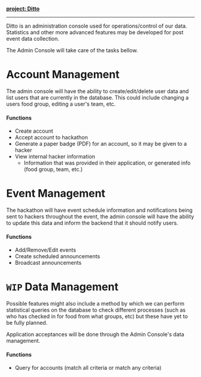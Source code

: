 **[project: Ditto](https://github.com/cuhacking/cuHacking-admin)**

---

Ditto is an administration console used for operations/control of our data. Statistics and other more advanced features may be developed for post event data collection.

The Admin Console will take care of the tasks bellow.

# Account Management
The admin console will have the ability to create/edit/delete user data and list users that are currently in the database. This could include changing a users food group, editing a user's team, etc.

#### Functions
- Create account
- Accept account to hackathon
- Generate a paper badge (PDF) for an account, so it may be given to a hacker
- View internal hacker information
  - Information that was provided in their application, or generated info (food group, team, etc.)

# Event Management
The hackathon will have event schedule information and notifications being sent to hackers throughout the event, the admin console will have the ability to update this data and inform the backend that it should notify users.

#### Functions
- Add/Remove/Edit events
- Create scheduled announcements
- Broadcast announcements

# `WIP` Data Management
Possible features might also include a method by which we can perform statistical queries on the database to check different processes (such as who has checked in for food from what groups, etc) but these have yet to be fully planned.

Application acceptances will be done through the Admin Console's data management.

#### Functions
- Query for accounts (match all criteria or match any criteria)